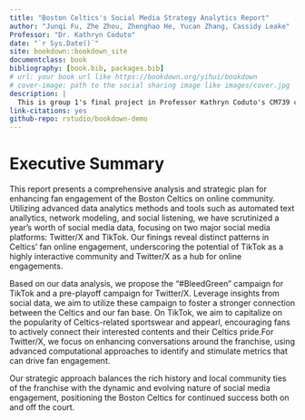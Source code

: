 ```yaml
--- 
title: "Boston Celtics's Social Media Strategy Analytics Report"
author: "Junqi Fu, Zhe Zhou, Zhenghao He, Yucan Zhang, Cassidy Leake"
Professor: "Dr. Kathryn Coduto"
date: "`r Sys.Date()`"
site: bookdown::bookdown_site
documentclass: book
bibliography: [book.bib, packages.bib]
# url: your book url like https://bookdown.org/yihui/bookdown
# cover-image: path to the social sharing image like images/cover.jpg
description: |
  This is group 1's final project in Professor Kathryn Coduto's CM739 class.
link-citations: yes
github-repo: rstudio/bookdown-demo
---
```


# Executive Summary

This report presents a comprehensive analysis and strategic plan for enhancing fan engagement of the Boston Celtics on online community. Utilizing advanced data analytics methods and tools such as automated text anallytics, network modeling, and social listening, we have scrutinized a year's worth of social media data, focusing on two major social media platforms: Twitter/X and TikTok. Our finings reveal distinct patterns in Celtics' fan online engagement, underscoring the potential of TikTok as a highly interactive community and Twitter/X as a hub for online engagements.

Based on our data analysis, we propose the "#BleedGreen" campaign for TikTok and a pre-playoff campaign for Twitter/X. Leverage insights from social data, we aim to utilize these campaign to foster a stronger connection between the Celtics and our fan base. On TikTok, we aim to capitalize on the popularity of Celtics-related sportswear and appearl, encouraging fans to actively connect their interested contents and their Celtics pride.For Twitter/X, we focus on enhancing conversations around the franchise, using advanced computational approaches to identify and stimulate metrics that can drive fan engagement.

Our strategic approach balances the rich history and local community ties of the franchise with the dynamic and evolving nature of social media engagement, positioning the Boston Celtics for continued success both on and off the court.


